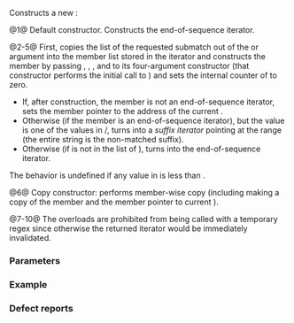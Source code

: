 {{cpp/regex/regex_token_iterator/title|regex_token_iterator}}
{{cpp/regex/regex_token_iterator/navbar}}
{{dcl begin}}
{{dcl|num=1|since=c++11|1= 
regex_token_iterator();
}}
{{dcl|num=2|since=c++11|1= 
regex_token_iterator( BidirIt a, BidirIt b,
                      const regex_type&amp; re,
                      int submatch = 0,
                      std::regex_constants::match_flag_type m =
                          std::regex_constants::match_default );
}}
{{dcl|num=3|since=c++11|1= 
regex_token_iterator( BidirIt a, BidirIt b,
                      const regex_type&amp; re,
                      const std::vector&lt;int&gt;&amp; submatches,
                      std::regex_constants::match_flag_type m =
                          std::regex_constants::match_default );
}}
{{dcl|num=4|since=c++11|1= 
regex_token_iterator( BidirIt a, BidirIt b,
                      const regex_type&amp; re,
                      std::initializer_list&lt;int&gt; submatches,
                      std::regex_constants::match_flag_type m =
                          std::regex_constants::match_default );
}}
{{dcl|num=5|since=c++11|1= 
template&lt; std::size_t N &gt;
regex_token_iterator( BidirIt a, BidirIt b,
                      const regex_type&amp; re,
                      const int (&amp;submatches)[N],
                      std::regex_constants::match_flag_type m =
                          std::regex_constants::match_default );
}}
{{dcl|num=6|since=c++11|1= 
regex_token_iterator( const regex_token_iterator&amp; other );
}}
{{dcl|num=7|since=c++11|1= 
regex_token_iterator( BidirIt a, BidirIt b,
                      const regex_type&amp;&amp; re,
                      int submatch = 0,
                      std::regex_constants::match_flag_type m =
                          std::regex_constants::match_default ) = delete;
}}
{{dcl|num=8|since=c++11|1= 
regex_token_iterator( BidirIt a, BidirIt b,
                      const regex_type&amp;&amp; re,
                      const std::vector&lt;int&gt;&amp; submatches,
                      std::regex_constants::match_flag_type m =
                          std::regex_constants::match_default ) = delete;
}}
{{dcl|num=9|since=c++11|1= 
regex_token_iterator( BidirIt a, BidirIt b,
                      const regex_type&amp;&amp; re,
                      std::initializer_list&lt;int&gt; submatches,
                      std::regex_constants::match_flag_type m =
                          std::regex_constants::match_default ) = delete;
}}
{{dcl|num=10|since=c++11|1= 
template&lt; std::size_t N &gt;
regex_token_iterator( BidirIt a, BidirIt b,
                      const regex_type&amp;&amp; re,
                      const int (&amp;submatches)[N],
                      std::regex_constants::match_flag_type m =
                          std::regex_constants::match_default ) = delete;
}}
{{dcl end}}

Constructs a new {{tt|regex_token_iterator}}:

@1@ Default constructor. Constructs the end-of-sequence iterator.

@2-5@ First, copies the list of the requested submatch out of the {{c|submatches}} or {{c|submatch}} argument into the member list stored in the iterator and constructs the member {{lc|std::regex_iterator}} by passing {{c|a}}, {{c|b}}, {{c|re}}, and {{c|m}} to its four-argument constructor (that constructor performs the initial call to {{lc|std::regex_search}}) and sets the internal counter of {{c|submatches}} to zero.
* If, after construction, the member {{tt|regex_iterator}} is not an end-of-sequence iterator, sets the member pointer to the address of the current {{lc|std::sub_match}}.
* Otherwise (if the member {{tt|regex_iterator}} is an end-of-sequence iterator), but the value {{c|-1}} is one of the values in {{c|submatches}}/{{c|submatch}}, turns {{c|*this}} into a ''suffix iterator'' pointing at the range {{range|a|b}} (the entire string is the non-matched suffix).
* Otherwise (if {{c|-1}} is not in the list of {{c|submatches}}), turns {{c|*this}} into the end-of-sequence iterator.

The behavior is undefined if any value in {{c|submatches}} is less than {{c|-1}}.

@6@ Copy constructor: performs member-wise copy (including making a copy of the member {{tt|regex_iterator}} and the member pointer to current {{lc|sub_match}}).

@7-10@ The overloads {{v|2-5}} are prohibited from being called with a temporary regex since otherwise the returned iterator would be immediately invalidated.

===Parameters===
{{par begin}}
{{par|a|{{named req|BidirectionalIterator}} to the beginning of the target character sequence}}
{{par|b|{{named req|BidirectionalIterator}} to the end of the target character sequence}}
{{par|re|regular expression used to search the target character sequence}}
{{par|submatch|the index of the submatch that should be returned. "0" represents the entire match, and "-1" represents the parts that are not matched (e.g, the stuff between matches)}}
{{par|submatches|the sequence of submatch indices that should be iterated over within each match, may include the special value {{c|-1}} for the non-matched fragments}}
{{par|m|flags that govern the behavior of {{c|re}}}}
{{par end}}

===Example===
{{example
}}

===Defect reports===
{{dr list begin}}
{{dr list item|wg=lwg|dr=2332|std=C++11|before=a {{tt|regex_token_iterator}} constructed from a&lt;br&gt;temporary {{tt|basic_regex}} became invalid immediately|after=such construction is disallowed via deleted overloads}}
{{dr list end}}

{{langlinks|de|es|fr|it|ja|pt|ru|zh}}